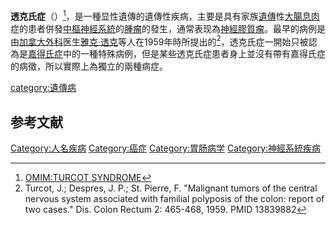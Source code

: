 {{medical}}
'''透克氏症'''（{{lang|en|Turcot syndrome}}）<ref>[http://www.ncbi.nlm.nih.gov/entrez/dispomim.cgi?id=276300 OMIM:TURCOT SYNDROME]</ref>，是一種显性遺傳的遺傳性疾病，主要是具有家族[[遺傳|遺傳]]性[[大腸息肉|大腸息肉]]症的患者併發[[中樞神經系統|中樞神經系統]]的[[腫瘤|腫瘤]]的發生，通常表现為[[神經膠質瘤|神經膠質瘤]]。最早的病例是由[[加拿大|加拿大]][[外科|外科]]医生[[雅克·透克|雅克·透克]]等人在1959年時所提出的<ref>Turcot, J.; Despres, J. P.; St. Pierre, F. "Malignant tumors of the central nervous system associated with familial polyposis of the colon: report of two cases." Dis. Colon Rectum 2: 465-468, 1959. PMID 13839882</ref>，透克氏症一開始只被認為是[[嘉得氏症|嘉得氏症]]中的一種特殊病例，但是某些透克氏症患者身上並沒有帶有嘉得氏症的病徵，所以實際上為獨立的兩種病症。

[[category:遺傳病|category:遺傳病]]
[[Category:人名疾病|Category:人名疾病]]
[[Category:癌症|Category:癌症]]
[[Category:胃肠病学|Category:胃肠病学]]
[[Category:神經系統疾病|Category:神經系統疾病]]

==参考文献==
<div class="references-small">
<references />
</div>